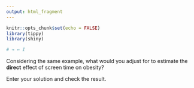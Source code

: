 ```yaml
---
output: html_fragment
---
```


```r
knitr::opts_chunk$set(echo = FALSE)
library(tippy)
library(shiny)

# → ← I

```

Considering the same example, what would you adjust for to estimate the **direct** effect of screen time on obesity? 

Enter your solution and check the result. 
